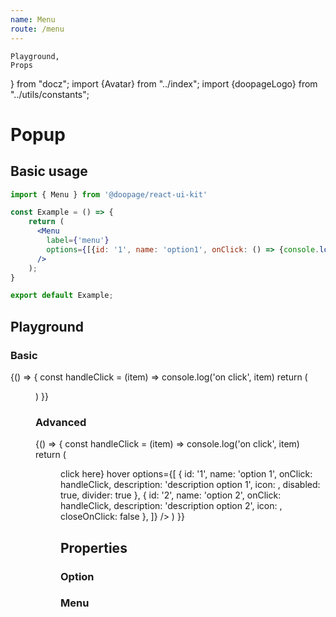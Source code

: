 ```yaml
---
name: Menu
route: /menu
---
```





    Playground,
    Props
} from "docz"; import {Avatar} from "../index"; import {doopageLogo} from "../utils/constants";

# Popup

## Basic usage

```jsx
import { Menu } from '@doopage/react-ui-kit'

const Example = () => {
    return (
      <Menu
        label={'menu'}
        options={[{id: '1', name: 'option1', onClick: () => {console.log('on click')}}]}
      />
    );
}

export default Example;
```

## Playground

### Basic
<Playground>
    {() =>
    {
        const handleClick = (item) => console.log('on click', item)
        return (
            <Menu
                label={'menu'}
                options={[
                    {name: 'option 1', onClick: handleClick},
                    {name: 'option 2', onClick: handleClick},
                ]}
            />
        )
    }}
</Playground>

### Advanced
<Playground>
    {() =>
    {
        const handleClick = (item) => console.log('on click', item)
        return (
            <Menu
                button={<div style={{width: 100, backgroundColor: 'gray', textAlign: 'center', color: '#fff'}}>click
                    here</div>}
                hover
                options={[
                    {
                        id: '1',
                        name: 'option 1',
                        onClick: handleClick,
                        description: 'description option 1',
                        icon: <AdbIcon/>,
                        disabled: true,
                        divider: true
                    },
                    {
                        id: '2',
                        name: 'option 2',
                        onClick: handleClick,
                        description: 'description option 2',
                        icon: <Avatar src={doopageLogo} size='small' shadow={false}/>,
                        closeOnClick: false
                    },
                ]}
            />
        )
    }}
</Playground>

## Properties

### Option
<Props of={MenuOption}/>

### Menu
<Props of={Menu}/>
